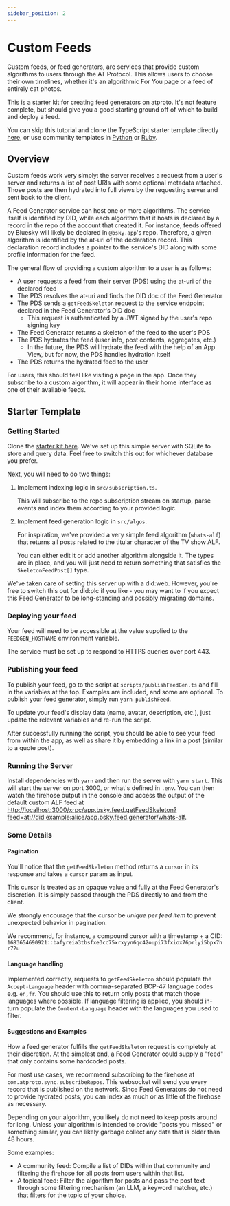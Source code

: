 ```yaml
---
sidebar_position: 2
---
```


# Custom Feeds

Custom feeds, or feed generators, are services that provide custom algorithms to users through the AT Protocol. This allows users to choose their own timelines, whether it's an algorithmic For You page or a feed of entirely cat photos.

This is a starter kit for creating feed generators on atproto. It's not feature complete, but should give you a good starting ground off of which to build and deploy a feed.

You can skip this tutorial and clone the TypeScript starter template directly [here](https://github.com/bluesky-social/feed-generator), or use community templates in [Python](https://github.com/MarshalX/bluesky-feed-generator) or [Ruby](https://github.com/mackuba/bluesky-feeds-rb).

## Overview

Custom feeds work very simply: the server receives a request from a user's server and returns a list of post URIs with some optional metadata attached. Those posts are then hydrated into full views by the requesting server and sent back to the client.

A Feed Generator service can host one or more algorithms. The service itself is identified by DID, while each algorithm that it hosts is declared by a record in the repo of the account that created it. For instance, feeds offered by Bluesky will likely be declared in `@bsky.app`'s repo. Therefore, a given algorithm is identified by the at-uri of the declaration record. This declaration record includes a pointer to the service's DID along with some profile information for the feed.

The general flow of providing a custom algorithm to a user is as follows:
- A user requests a feed from their server (PDS) using the at-uri of the declared feed
- The PDS resolves the at-uri and finds the DID doc of the Feed Generator
- The PDS sends a `getFeedSkeleton` request to the service endpoint declared in the Feed Generator's DID doc
  - This request is authenticated by a JWT signed by the user's repo signing key
- The Feed Generator returns a skeleton of the feed to the user's PDS
- The PDS hydrates the feed (user info, post contents, aggregates, etc.)
  - In the future, the PDS will hydrate the feed with the help of an App View, but for now, the PDS handles hydration itself
- The PDS returns the hydrated feed to the user

For users, this should feel like visiting a page in the app. Once they subscribe to a custom algorithm, it will appear in their home interface as one of their available feeds.

## Starter Template 

### Getting Started

Clone the [starter kit here](https://github.com/bluesky-social/feed-generator). We've set up this simple server with SQLite to store and query data. Feel free to switch this out for whichever database you prefer.

Next, you will need to do two things:

1. Implement indexing logic in `src/subscription.ts`. 
   
   This will subscribe to the repo subscription stream on startup, parse events and index them according to your provided logic.

2. Implement feed generation logic in `src/algos`.

   For inspiration, we've provided a very simple feed algorithm (`whats-alf`) that returns all posts related to the titular character of the TV show ALF. 

   You can either edit it or add another algorithm alongside it. The types are in place, and you will just need to return something that satisfies the `SkeletonFeedPost[]` type.

We've taken care of setting this server up with a did:web. However, you're free to switch this out for did:plc if you like - you may want to if you expect this Feed Generator to be long-standing and possibly migrating domains.

### Deploying your feed

Your feed will need to be accessible at the value supplied to the `FEEDGEN_HOSTNAME` environment variable.

The service must be set up to respond to HTTPS queries over port 443.

### Publishing your feed

To publish your feed, go to the script at `scripts/publishFeedGen.ts` and fill in the variables at the top. Examples are included, and some are optional. To publish your feed generator, simply run `yarn publishFeed`.

To update your feed's display data (name, avatar, description, etc.), just update the relevant variables and re-run the script.

After successfully running the script, you should be able to see your feed from within the app, as well as share it by embedding a link in a post (similar to a quote post).

### Running the Server

Install dependencies with `yarn` and then run the server with `yarn start`. This will start the server on port 3000, or what's defined in `.env`. You can then watch the firehose output in the console and access the output of the default custom ALF feed at [http://localhost:3000/xrpc/app.bsky.feed.getFeedSkeleton?feed=at://did:example:alice/app.bsky.feed.generator/whats-alf](http://localhost:3000/xrpc/app.bsky.feed.getFeedSkeleton?feed=at://did:example:alice/app.bsky.feed.generator/whats-alf).

### Some Details

#### Pagination

You'll notice that the `getFeedSkeleton` method returns a `cursor` in its response and takes a `cursor` param as input.

This cursor is treated as an opaque value and fully at the Feed Generator's discretion. It is simply passed through the PDS directly to and from the client.

We strongly encourage that the cursor be _unique per feed item_ to prevent unexpected behavior in pagination.

We recommend, for instance, a compound cursor with a timestamp + a CID:
`1683654690921::bafyreia3tbsfxe3cc75xrxyyn6qc42oupi73fxiox76prlyi5bpx7hr72u`

#### Language handling

Implemented correctly, requests to `getFeedSkeleton` should populate the `Accept-Language` header with comma-separated BCP-47 language codes e.g. `en,fr`. You should use this to return only posts that match those languages where possible. If language filtering is applied, you should in-turn populate the `Content-Language` header with the languages you used to filter.

#### Suggestions and Examples

How a feed generator fulfills the `getFeedSkeleton` request is completely at their discretion. At the simplest end, a Feed Generator could supply a "feed" that only contains some hardcoded posts.

For most use cases, we recommend subscribing to the firehose at `com.atproto.sync.subscribeRepos`. This websocket will send you every record that is published on the network. Since Feed Generators do not need to provide hydrated posts, you can index as much or as little of the firehose as necessary.

Depending on your algorithm, you likely do not need to keep posts around for long. Unless your algorithm is intended to provide "posts you missed" or something similar, you can likely garbage collect any data that is older than 48 hours.

Some examples:
- A community feed: Compile a list of DIDs within that community and filtering the firehose for all posts from users within that list.
- A topical feed: Filter the algorithm for posts and pass the post text through some filtering mechanism (an LLM, a keyword matcher, etc.) that filters for the topic of your choice.
